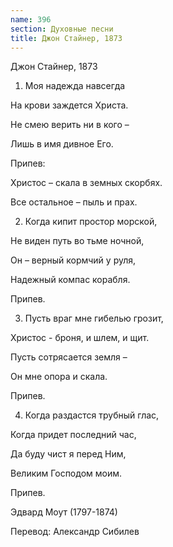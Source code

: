 ```yaml
---
name: 396
section: Духовные песни
title: Джон Стайнер, 1873
---
```

Джон Стайнер, 1873


1. Моя надежда навсегда

На крови заждется Христа.

Не смею верить ни в кого –

Лишь в имя дивное Его.


Припев:

Христос – скала в земных скорбях.

Все остальное – пыль и прах.


2. Когда кипит простор морской,

Не виден путь во тьме ночной,

Он – верный кормчий у руля,

Надежный компас корабля.


Припев.


3. Пусть враг мне гибелью грозит,

 Христос - броня, и шлем, и щит.

Пусть сотрясается земля –

Он мне опора и скала.


Припев.


4. Когда раздастся трубный глас,

Когда придет последний час,

Да буду чист я перед Ним,

Великим Господом моим.


Припев.


Эдвард Моут (1797-1874)

Перевод: Александр Сибилев
